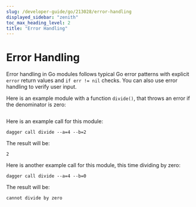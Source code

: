 ```yaml
---
slug: /developer-guide/go/213028/error-handling
displayed_sidebar: "zenith"
toc_max_heading_level: 2
title: "Error Handling"
---
```



# Error Handling


Error handling in Go modules follows typical Go error patterns with explicit `error` return values and `if err != nil` checks. You can also use error handling to verify user input.

Here is an example module with a function `divide()`, that throws an error if the denominator is zero:

```go file=./snippets/error-handling/main.go
```
Here is an example call for this module:

```shell
dagger call divide --a=4 --b=2
```

The result will be:

```shell
2
```

Here is another example call for this module, this time dividing by zero:

```shell
dagger call divide --a=4 --b=0
```

The result will be:

```shell
cannot divide by zero
```
